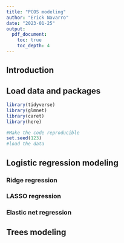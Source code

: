 ```yaml
---
title: "PCOS modeling"
author: "Erick Navarro"
date: "2023-01-25"
output: 
  pdf_document:
    toc: true
    toc_depth: 4
---
```


## Introduction


## Load data and packages

```r
library(tidyverse)
library(glmnet)
library(caret)
library(here)

#Make the code reproducible
set.seed(123)
#load the data

```

## Logistic regression modeling

### Ridge regression

### LASSO regression

### Elastic net regression 


## Trees modeling

